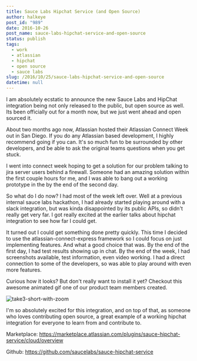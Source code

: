 ```yaml
---
title: Sauce Labs Hipchat Service (and Open Source)
author: halkeye
post_id: "989"
date: 2016-10-26
post_name: sauce-labs-hipchat-service-and-open-source
status: publish
tags:
  - work
  - atlassian
  - hipchat
  - open source
  - sauce labs
slug: /2016/10/25/sauce-labs-hipchat-service-and-open-source
datetime: null
---
```


I am absolutely ecstatic to announce the new Sauce Labs and HipChat integration being not only released to the public, but open source as well. Its been officially out for a month now, but we just went ahead and open sourced it.

About two months ago now, Atlassian hosted their Atlassian Connect Week out in San Diego. If you do any Atlassian based development, I highly recommend going if you can. It's so much fun to be surrounded by other developers, and be able to ask the original teams questions when you get stuck.

I went into connect week hoping to get a solution for our problem talking to jira server users behind a firewall. Someone had an amazing solution within the first couple hours for me, and I was able to bang out a working prototype in the by the end of the second day.

So what do I do now? I had most of the week left over. Well at a previous internal sauce labs hackathon, I had already started playing around with a slack integration, but was kinda disappointed by its public APIs, so didn't really get very far. I got really excited at the earlier talks about hipchat integration to see how far I could get.

It turned out I could get something done pretty quickly. This time I decided to use the atlassian-connect-express framework so I could focus on just implementing features. And what a good choice that was. By the end of the first day, I had test results showing up in chat. By the end of the week, I had screenshots available, test information, even video working. I had a direct connection to some of the developers, so was able to play around with even more features.

Curious how it looks? But don't really want to install it yet? Checkout this awesome animated gif one of our product team members created.

![take3-short-with-zoom](Take3-Short-with-zoom.gif)

I'm so absolutely excited for this integration, and on top of that, as someone who loves contributing open source, a great example of a working hipchat integration for everyone to learn from and contribute to.

Marketplace: https://marketplace.atlassian.com/plugins/sauce-hipchat-service/cloud/overview

Github: https://github.com/saucelabs/sauce-hipchat-service
